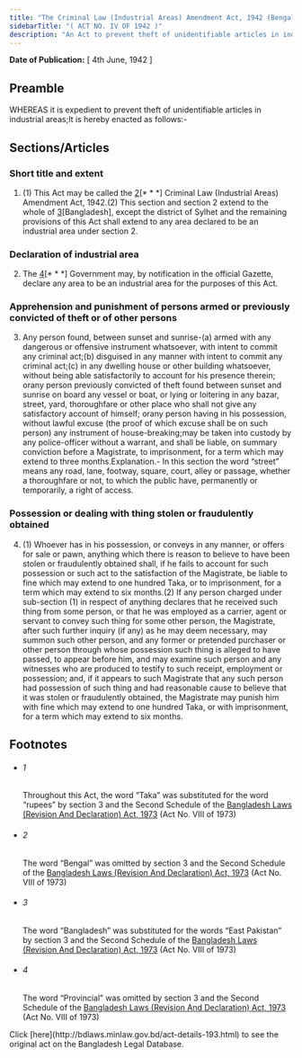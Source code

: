 ```yaml
---
title: "The Criminal Law (Industrial Areas) Amendment Act, 1942 (Bengal Act)"
sidebarTitle: "( ACT NO. IV OF 1942 )"
description: "An Act to prevent theft of unidentifiable articles in industrial areas.1♣"
---
```


**Date of Publication:** [ 4th June, 1942 ]

## Preamble

WHEREAS it is expedient to prevent theft of unidentifiable articles in industrial areas;It is hereby enacted as follows:-

## Sections/Articles

### Short title and extent

1. (1) This Act may be called the [2](1)[\* \* \*] Criminal Law (Industrial Areas) Amendment Act, 1942.(2) This section and section 2 extend to the whole of [3](2)[Bangladesh], except the district of Sylhet and the remaining provisions of this Act shall extend to any area declared to be an industrial area under section 2.

### Declaration of industrial area

2. The [4](1)[\* \* \*] Government may, by notification in the official Gazette, declare any area to be an industrial area for the purposes of this Act.

### Apprehension and punishment of persons armed or previously convicted of theft or of other persons

3. Any person found, between sunset and sunrise-(a) armed with any dangerous or offensive instrument whatsoever, with intent to commit any criminal act;(b) disguised in any manner with intent to commit any criminal act;(c) in any dwelling house or other building whatsoever, without being able satisfactorily to account for his presence therein; orany person previously convicted of theft found between sunset and sunrise on board any vessel or boat, or lying or loitering in any bazar, street, yard, thoroughfare or other place who shall not give any satisfactory account of himself; orany person having in his possession, without lawful excuse (the proof of which excuse shall be on such person) any instrument of house-breaking;may be taken into custody by any police-officer without a warrant, and shall be liable, on summary conviction before a Magistrate, to imprisonment, for a term which may extend to three months.Explanation.- In this section the word “street” means any road, lane, footway, square, court, alley or passage, whether a thoroughfare or not, to which the public have, permanently or temporarily, a right of access.

### Possession or dealing with thing stolen or fraudulently obtained

4. (1) Whoever has in his possession, or conveys in any manner, or offers for sale or pawn, anything which there is reason to believe to have been stolen or fraudulently obtained shall, if he fails to account for such possession or such act to the satisfaction of the Magistrate, be liable to fine which may extend to one hundred Taka, or to imprisonment, for a term which may extend to six months.(2) If any person charged under sub-section (1) in respect of anything declares that he received such thing from some person, or that he was employed as a carrier, agent or servant to convey such thing for some other person, the Magistrate, after such further inquiry (if any) as he may deem necessary, may summon such other person, and any former or pretended purchaser or other person through whose possession such thing is alleged to have passed, to appear before him, and may examine such person and any witnesses who are produced to testify to such receipt, employment or possession; and, if it appears to such Magistrate that any such person had possession of such thing and had reasonable cause to believe that it was stolen or fraudulently obtained, the Magistrate may punish him with fine which may extend to one hundred Taka, or with imprisonment, for a term which may extend to six months.

## Footnotes

- ###### 1

  Throughout this Act, the word “Taka” was substituted for the word “rupees” by section 3 and the Second Schedule of the [Bangladesh Laws (Revision And Declaration) Act, 1973](/laws/act-430 "Bangladesh Laws (Revision And Declaration) Act, 1973") (Act No. VIII of 1973)

- ###### 2

  The word “Bengal” was omitted by section 3 and the Second Schedule of the [Bangladesh Laws (Revision And Declaration) Act, 1973](/laws/act-430 "Bangladesh Laws (Revision And Declaration) Act, 1973") (Act No. VIII of 1973)

- ###### 3

  The word “Bangladesh” was substituted for the words “East Pakistan” by section 3 and the Second Schedule of the [Bangladesh Laws (Revision And Declaration) Act, 1973](/laws/act-430 "Bangladesh Laws (Revision And Declaration) Act, 1973") (Act No. VIII of 1973)

- ###### 4

  The word “Provincial” was omitted by section 3 and the Second Schedule of the [Bangladesh Laws (Revision And Declaration) Act, 1973](/laws/act-430 "Bangladesh Laws (Revision And Declaration) Act, 1973") (Act No. VIII of 1973)

<Note>
  Click [here](http://bdlaws.minlaw.gov.bd/act-details-193.html) to see the original act on the Bangladesh Legal Database.
</Note>

